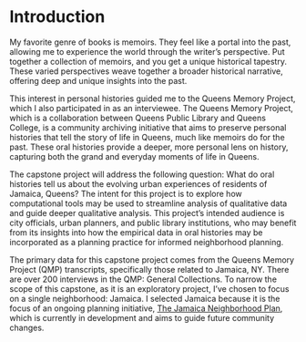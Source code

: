 # Introduction {.unnumbered}

My favorite genre of books is memoirs. They feel like a portal into the past, allowing me to experience the world through the writer’s perspective. Put together a collection of memoirs, and you get a unique historical tapestry. These varied perspectives weave together a broader historical narrative, offering deep and unique insights into the past.

This interest in personal histories guided me to the Queens Memory Project, which I also participated in as an interviewee. The Queens Memory Project, which is a collaboration between Queens Public Library and Queens College, is a community archiving initiative that aims to preserve personal histories that tell the story of life in Queens, much like memoirs do for the past. These oral histories provide a deeper, more personal lens on history, capturing both the grand and everyday moments of life in Queens.

The capstone project will address the following question: What do oral histories tell us about the evolving urban experiences of residents of Jamaica, Queens? The intent for this project is to explore how computational tools may be used to streamline analysis of qualitative data and guide deeper qualitative analysis. This project's intended audience is city officials, urban planners, and public library institutions, who may benefit from its insights into how the empirical data in oral histories may be incorporated as a planning practice for informed neighborhood planning.

The primary data for this capstone project comes from the Queens Memory Project (QMP) transcripts, specifically those related to Jamaica, NY. There are over 200 interviews in the QMP: General Collections. To narrow the scope of this capstone, as it is an exploratory project, I’ve chosen to focus on a single neighborhood: Jamaica. I selected Jamaica because it is the focus of an ongoing planning initiative, [The Jamaica Neighborhood Plan](https://www.jamaicaplan.nyc/), which is currently in development and aims to guide future community changes.
